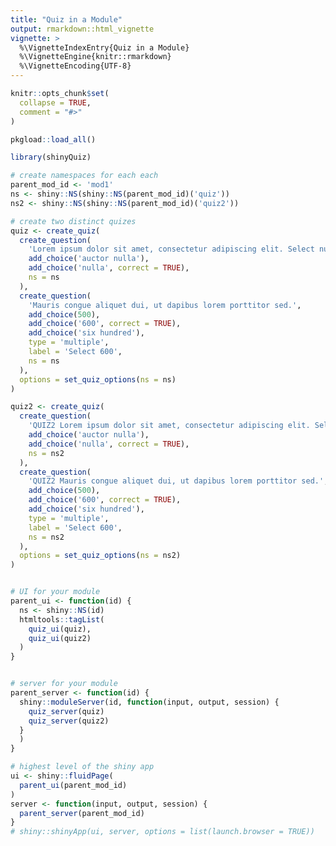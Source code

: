 ```yaml
---
title: "Quiz in a Module"
output: rmarkdown::html_vignette
vignette: >
  %\VignetteIndexEntry{Quiz in a Module}
  %\VignetteEngine{knitr::rmarkdown}
  %\VignetteEncoding{UTF-8}
---
```



```r
knitr::opts_chunk$set(
  collapse = TRUE,
  comment = "#>"
)
```

```r
pkgload::load_all()
```

```r
library(shinyQuiz)
```

```r
# create namespaces for each each
parent_mod_id <- 'mod1'
ns <- shiny::NS(shiny::NS(parent_mod_id)('quiz'))
ns2 <- shiny::NS(shiny::NS(parent_mod_id)('quiz2'))

# create two distinct quizes
quiz <- create_quiz(
  create_question(
    'Lorem ipsum dolor sit amet, consectetur adipiscing elit. Select nulla.',
    add_choice('auctor nulla'),
    add_choice('nulla', correct = TRUE),
    ns = ns
  ),
  create_question(
    'Mauris congue aliquet dui, ut dapibus lorem porttitor sed.',
    add_choice(500),
    add_choice('600', correct = TRUE),
    add_choice('six hundred'),
    type = 'multiple',
    label = 'Select 600',
    ns = ns
  ),
  options = set_quiz_options(ns = ns)
)

quiz2 <- create_quiz(
  create_question(
    'QUIZ2 Lorem ipsum dolor sit amet, consectetur adipiscing elit. Select nulla.',
    add_choice('auctor nulla'),
    add_choice('nulla', correct = TRUE),
    ns = ns2
  ),
  create_question(
    'QUIZ2 Mauris congue aliquet dui, ut dapibus lorem porttitor sed.',
    add_choice(500),
    add_choice('600', correct = TRUE),
    add_choice('six hundred'),
    type = 'multiple',
    label = 'Select 600',
    ns = ns2
  ),
  options = set_quiz_options(ns = ns2)
)


# UI for your module
parent_ui <- function(id) {
  ns <- shiny::NS(id)
  htmltools::tagList(
    quiz_ui(quiz),
    quiz_ui(quiz2)
  )
}


# server for your module
parent_server <- function(id) {
  shiny::moduleServer(id, function(input, output, session) {
    quiz_server(quiz)
    quiz_server(quiz2)
  }
  )
}

# highest level of the shiny app
ui <- shiny::fluidPage(
  parent_ui(parent_mod_id)
)
server <- function(input, output, session) {
  parent_server(parent_mod_id)
}
# shiny::shinyApp(ui, server, options = list(launch.browser = TRUE))
```

